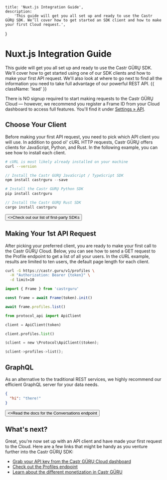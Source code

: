     title: 'Nuxt.js Integration Guide',
    description:
        'This guide will get you all set up and ready to use the Castr GÜRŲ SDK. We’ll cover how to get started an SDK client and how to make your first Cloud request.',
}

# Nuxt.js Integration Guide

This guide will get you all set up and ready to use the Castr GÜRŲ SDK.
We'll cover how to get started using one of our SDK clients and how to make your first API request.
We'll also look at where to go next to find all the information you need to take full advantage of our powerful REST API. {{ className: 'lead' }}

<Note>

There is NO signup required to start making requests to the Castr GÜRŲ Cloud
— however, we recommend you register a Frame ID from your Cloud dashboard to access full features.
You'll find it under [Settings &raquo; API](#).

</Note>


## Choose Your Client

Before making your first API request, you need to pick which API client you will use.
In addition to good ol' cURL HTTP requests, Castr GÜRŲ offers clients for JavaScript, Python, and Rust.
In the following example, you can see how to install each client.

<CodeGroup>

```bash {{ title: 'cURL' }}
# cURL is most likely already installed on your machine
curl --version
```

```js {{ language: 'js', title: 'JavaScript / TypeScript' }}
// Install the Castr GÜRŲ JavaScript / TypeScript SDK
npm install castrguru --save
```

```python {{ language: 'python' }}
# Install the Castr GÜRŲ Python SDK
pip install castrguru
```

```rust {{ title: 'Rust' }}
// Install the Castr GÜRŲ Rust SDK
cargo install castrguru
```

</CodeGroup>

<div className="not-prose">
    <Button href="/sdks" variant="text" arrow="right">
        <>Check out our list of first-party SDKs</>
    </Button>
</div>


## Making Your 1st API Request

After picking your preferred client, you are ready to make your first call to the Castr GÜRŲ Cloud.
Below, you can see how to send a GET request to the Profile endpoint to get a list of all your users.
In the cURL example, results are limited to ten users, the default page length for each client.

<CodeGroup tag="GET" label="/v1/profiles">

```bash {{ title: 'cURL' }}
curl -G https://castr.guru/v1/profiles \
  -H "Authorization: Bearer {token}" \
  -d limit=10
```

```js {{ language: 'js', title: 'JavaScript / TypeScript' }}
import { Frame } from 'castrguru'

const frame = await Frame(token).init()

await frame.profiles.list()
```

```python
from protocol_api import ApiClient

client = ApiClient(token)

client.profiles.list()
```

```rust {{ title: 'Rust' }}
$client = new \Protocol\ApiClient($token);

$client->profiles->list();
```

</CodeGroup>

## GraphQL

As an alternative to the traditional REST services, we highly recommend our efficient GraphQL server for your data needs.

<CodeGroup tag="WEBSOCKET" label="/graphql">

```json
{
  "hi": "there!"
}
```

</CodeGroup>

<div className="not-prose">
    <Button href="/conversations" variant="text" arrow="right">
        <>Read the docs for the Conversations endpoint</>
    </Button>
</div>

## What's next?

Great, you're now set up with an API client and have made your first request to the Cloud.
Here are a few links that might be handy as you venture further into the Castr GÜRŲ SDK:

- [Grab your API key from the Castr GÜRŲ Cloud dashboard](#)
- [Check out the Profiles endpoint](/profiles)
- [Learn about the different monetization in Castr GÜRŲ](/monetize)
